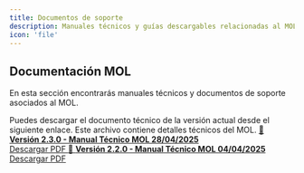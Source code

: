 ```yaml
---
title: Documentos de soporte
description: Manuales técnicos y guías descargables relacionadas al MOL
icon: 'file'
---
```


## Documentación MOL

En esta sección encontrarás manuales técnicos y documentos de soporte asociados al MOL.

<Info icon="file-down">
Puedes descargar el documento técnico de la versión actual desde el siguiente enlace. Este archivo contiene detalles técnicos del MOL.
</Info>

<a href="https://drive.google.com/file/d/1YlCgEaeyjbxocl7LI2kBkTXnqSKSx_Pp/view?usp=drive_link" target="_blank">
  📄 <strong>Versión 2.3.0 - Manual Técnico MOL 28/04/2025</strong><br />
  Descargar PDF
</a>

<a href="https://drive.google.com/file/d/1WakrZQEgIR9SBBvrTnqoNMM0a3KXVOUb/view?usp=drive_link" target="_blank">
  📄 <strong>Versión 2.2.0 - Manual Técnico MOL 04/04/2025</strong><br />
  Descargar PDF
</a>

